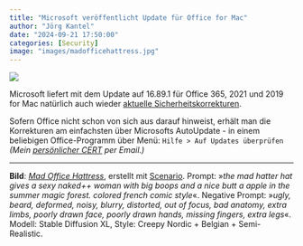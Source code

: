 ```yaml
---
title: "Microsoft veröffentlicht Update für Office for Mac"
author: "Jörg Kantel"
date: "2024-09-21 17:50:00"
categories: [Security]
image: "images/madofficehattress.jpg"
---
```


[![](images/madofficehattress-b.jpg)](https://www.flickr.com/photos/schockwellenreiter/53890807457/)

Microsoft liefert mit dem Update auf 16.89.1 für Office 365, 2021 und 2019 for Mac natürlich auch wieder [aktuelle Sicherheitskorrekturen](https://docs.microsoft.com/en-us/officeupdates/release-notes-office-for-mac).

Sofern Office nicht schon von sich aus darauf hinweist, erhält man die Korrekturen am einfachsten über Microsofts AutoUpdate - in einem beliebigen Office-Programm über Menü: `Hilfe > Auf Updates überprüfen` *(Mein [persönlicher CERT](http://www.gwdg.de/~mreiman1/) per Email.)*

---

**Bild**: *[Mad Office Hattress](https://www.flickr.com/photos/schockwellenreiter/53890807457/)*, erstellt mit [Scenario](http://cognitiones.kantel-chaos-team.de/technikgeschichte/rechnerundnetze/scenario.html). Prompt: »*the mad hatter hat gives a sexy naked++ woman with big boops and a nice butt a  apple in the summer magic forest. colored french comic style*«. Negative Prompt: »*ugly, beard, deformed, noisy, blurry, distorted, out of focus, bad anatomy, extra limbs, poorly drawn face, poorly drawn hands, missing fingers, extra legs*«. Modell: Stable Diffusion XL, Style: Creepy Nordic + Belgian + Semi-Realistic.